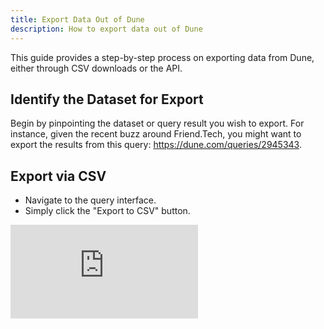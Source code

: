 ```yaml
---
title: Export Data Out of Dune
description: How to export data out of Dune
---
```


This guide provides a step-by-step process on exporting data from Dune, either through CSV downloads or the API.

## Identify the Dataset for Export

Begin by pinpointing the dataset or query result you wish to export. For instance, given the recent buzz around Friend.Tech, you might want to export the results from this query: https://dune.com/queries/2945343.

## Export via CSV

- Navigate to the query interface.
- Simply click the "Export to CSV" button.

<div
  style={{
    position: "relative",
    paddingBottom: "calc(55.052083333333336% + 41px)",
    height: 0,
    width: "100%"
  }}
>
  <iframe
    src="https://demo.arcade.software/ZGmdSGBEqRwUpopdF4RR?embed"
    frameBorder={0}
    loading="lazy"
    webkitallowfullscreen=""
    mozallowfullscreen=""
    allowFullScreen=""
    style={{
      position: "absolute",
      top: 0,
      left: 0,
      width: "100%",
      height: "100%",
      colorScheme: "light"
    }}
    title="Export via CSV"
  />
</div>

## Export via API

Ensure you have an API key. If not, generate one:

1. Navigate to: Settings → API.
2. Click on "Create new API key".
3. Remember to copy the entire API key before confirming.

<div
  style={{
    position: "relative",
    paddingBottom: "calc(55.052083333333336% + 41px)",
    height: 0,
    width: "100%"
  }}
>
  <iframe
    src="https://demo.arcade.software/f07eudjtOJz9URF8TGa5?embed"
    frameBorder={0}
    loading="lazy"
    webkitallowfullscreen=""
    mozallowfullscreen=""
    allowFullScreen=""
    style={{
      position: "absolute",
      top: 0,
      left: 0,
      width: "100%",
      height: "100%",
      colorScheme: "light"
    }}
    title="how to generate API key"
  />
</div>

For this guide, we'll focus on exporting data using the ['get latest query result'](../../api-referenceapi-reference/get-results/index.md) endpoint. Here's a Python example:

<Note>
    First, create a .env file with the API key you just created.
    
    ```
    DUNE_API_KEY= <insert your key>
    ```
</Note>
```py

import dotenv
import os
import json
import requests
import pandas as pd

def get_latest_query_result(query_id):
    res_df = pd.DataFrame()
    try:
        result_url = f"https://api.dune.com/api-referencev1/query/{query_id}/results"
        result_response = requests.get(result_url, headers=headers)
        print(json.loads(result_response.text))
        query_res = json.loads(result_response.text)["result"]["rows"]
        res_df = pd.DataFrame.from_dict(query_res)
    except Exception as e:
        print(f"Error retrieving result for query {query_id}: {e}")
    return res_df

dotenv.load_dotenv('path_to_env_file')  # Replace 'path_to_env_file' with your .env file path
api_key = os.getenv("DUNE_API_KEY")
query_id = 2945343
headers = {"x-dune-api-key": api_key}
latest_res = get_latest_query_result(query_id)
print(latest_res)

```

There are multiple methods to export data via the API, and it's possible to get data in various formats like JSON and CSV. You can even integrate the data with Google Sheets. For a comprehensive guide, refer to [this page](../../api-referenceapi-reference/get-results/index.md).

<Tip>Access the 'get latest result' endpoint directly from the Dune UI. When viewing a query, click the API icon in the top-right corner and copy the endpoint URL.</Tip>
    
<div
  style={{
    position: "relative",
    paddingBottom: "calc(55.052083333333336% + 41px)",
    height: 0,
    width: "100%"
  }}
>
  <iframe
    src="https://demo.arcade.software/8B1oBaaI9LjLubSVjjc9?embed"
    frameBorder={0}
    loading="lazy"
    webkitallowfullscreen=""
    mozallowfullscreen=""
    allowFullScreen=""
    style={{
      position: "absolute",
      top: 0,
      left: 0,
      width: "100%",
      height: "100%",
      colorScheme: "light"
    }}
    title="Easy access to API data export"
  />
</div>
